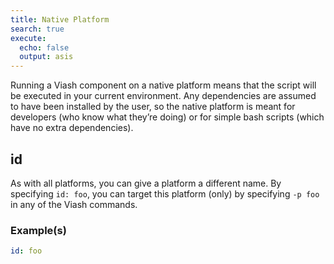 ```yaml
---
title: Native Platform
search: true
execute:
  echo: false
  output: asis
---
```


Running a Viash component on a native platform means that the script will be executed in your current environment.
Any dependencies are assumed to have been installed by the user, so the native platform is meant for developers (who know what they’re doing) or for simple bash scripts (which have no extra dependencies).


## id

As with all platforms, you can give a platform a different name. By specifying `id: foo`, you can target this platform (only) by specifying `-p foo` in any of the Viash commands.

### Example(s)

```yaml
id: foo
```



